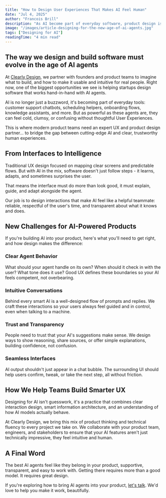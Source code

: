 ```yaml
---
title: "How to Design User Experiences That Makes AI Feel Human"
date: "Jul 4, 2025"
author: "Francois Brill"
description: "As AI become part of everyday software, product design is evolving from making interfaces to orchestrating intelligent, human-like interactions. This post explores where design fits in the age of AI, the new skills product teams need, and how founders can create agent experiences that feel trustworthy and natural."
image: "/images/article-designing-for-the-new-age-of-ai-agents.jpg"
tags: ["Designing for AI"]
readingTime: "4 min read"
---
```


## The way we design and build software must evolve in the age of AI agents

At [Clearly Design](/), we partner with founders and product teams to imagine what to build, and how to make it usable and intuitive for real people. Right now, one of the biggest opportunities we see is helping startups design software that works hand-in-hand with AI agents.

AI is no longer just a buzzword, it's becoming part of everyday tools: customer support chatbots, scheduling helpers, onboarding flows, knowledge assistants, and more. But as powerful as these agents are, they can feel cold, clumsy, or confusing without thoughtful User Experiences.

This is where modern product teams need an expert UX and product design partner... to bridge the gap between cutting-edge AI and clear, trustworthy human experiences.

## From Interfaces to Intelligence

Traditional UX design focused on mapping clear screens and predictable flows. But with AI in the mix, software doesn't just follow steps - it learns, adapts, and sometimes surprises the user.

That means the interface must do more than look good, it must explain, guide, and adapt alongside the agent.

Our job is to design interactions that make AI feel like a helpful teammate: reliable, respectful of the user's time, and transparent about what it knows and does.

## New Challenges for AI-Powered Products

If you're building AI into your product, here's what you'll need to get right, and how design makes the difference:

<h3 className="flex items-center gap-4"><div className="h-dot-01"><FingerPrintIcon className="w-9 h-9" /></div> Clear Agent Behavior</h3>

What should your agent handle on its own? When should it check in with the user? What tone does it use? Good UX defines these boundaries so your AI feels competent, not overbearing.

<h3 className="flex items-center gap-4"><div className="h-dot-02"><ChatBubbleLeftEllipsisIcon className="w-9 h-9" /></div> Intuitive Conversations</h3>

Behind every smart AI is a well-designed flow of prompts and replies. We craft these interactions so your users always feel guided and in control, even when talking to a machine.

<h3 className="flex items-center gap-4"><div className="h-dot-03"><CheckBadgeIcon className="w-9 h-9" /></div> Trust and Transparency</h3>

People need to trust that your AI's suggestions make sense. We design ways to show reasoning, share sources, or offer simple explanations, building confidence, not confusion.

<h3 className="flex items-center gap-4"><div className="h-dot-04"><ComputerDesktopIcon className="w-9 h-9" /></div> Seamless Interfaces</h3>

AI output shouldn't just appear in a chat bubble. The surrounding UI should help users confirm, tweak, or take the next step, all without friction.

## How We Help Teams Build Smarter UX

Designing for AI isn't guesswork, it's a practice that combines clear interaction design, smart information architecture, and an understanding of how AI models actually behave.

At Clearly Design, we bring this mix of product thinking and technical fluency to every project we take on. We collaborate with your product team, engineers, and stakeholders to ensure that your AI features aren't just technically impressive, they feel intuitive and human.

## A Final Word

The best AI agents feel like they belong in your product, supportive, transparent, and easy to work with. Getting there requires more than a good model. It requires great design.

If you're exploring how to bring AI agents into your product, [let's talk](https://app.cal.com/clearlydesign/discovery). We'd love to help you make it work, beautifully.